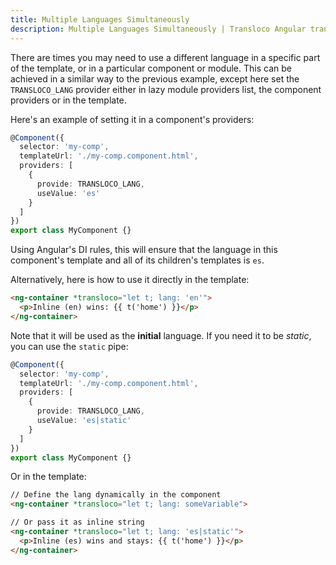 ```yaml
---
title: Multiple Languages Simultaneously
description: Multiple Languages Simultaneously | Transloco Angular translations (i18n)
---
```


There are times you may need to use a different language in a specific part of the template, or in a particular component or module. This can be achieved in a similar way to the previous example, except here set the `TRANSLOCO_LANG` provider either in lazy module providers list, the component providers or in the template.

Here's an example of setting it in a component's providers:

```ts {6,7} title="my-comp.component.ts"
@Component({
  selector: 'my-comp',
  templateUrl: './my-comp.component.html',
  providers: [
    {
      provide: TRANSLOCO_LANG,
      useValue: 'es'
    }
  ]
})
export class MyComponent {}
```

Using Angular's DI rules, this will ensure that the language in this component's template and all of its children's templates is `es`.

Alternatively, here is how to use it directly in the template:

```html {1} title="my-comp.component.html"
<ng-container *transloco="let t; lang: 'en'">
  <p>Inline (en) wins: {{ t('home') }}</p>
</ng-container>
```

Note that it will be used as the **initial** language. If you need it to be _static_, you can use the `static` pipe:

```ts {7} title="my-comp.component.ts"
@Component({
  selector: 'my-comp',
  templateUrl: './my-comp.component.html',
  providers: [
    {
      provide: TRANSLOCO_LANG,
      useValue: 'es|static'
    }
  ]
})
export class MyComponent {}
```

Or in the template:

```html title="my-comp.component.html"
// Define the lang dynamically in the component
<ng-container *transloco="let t; lang: someVariable">

// Or pass it as inline string
<ng-container *transloco="let t; lang: 'es|static'">
  <p>Inline (es) wins and stays: {{ t('home') }}</p>
</ng-container>
```
